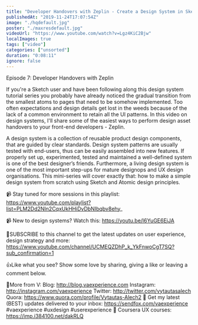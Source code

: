 ```yaml
---
title: "Developer Handovers with Zeplin - Create a Design System in Sketch, Ep7"
publishedAt: "2019-11-24T17:07:54Z"
image: "./hqdefault.jpg"
poster: "./maxresdefault.jpg"
videoUrl: "https://www.youtube.com/watch?v=Lgz4KiC2Bjw"
localImages: true
tags: ["video"]
categories: ["unsorted"]
duration: "0:08:11"
ignore: false
---
```

Episode 7: Developer Handovers with Zeplin

If you're a Sketch user and have been following along this design system tutorial series you probably have already noticed the gradual transition from the smallest atoms to pages that need to be somehow implemented. Too often expectations and design details get lost in the weeds because of the lack of a common environment to retain all the UI patterns. In this video on design systems, I'll share some of the easiest ways to perform design asset handovers to your front-end developers - Zeplin. 

A design system is a collection of reusable product design components, that are guided by clear standards. Design system patterns are usually tested with end-users, thus can be easily assembled into new features. If properly set up, experimented, tested and maintained a well-defined system is one of the best designer’s friends. Furthermore, a living design system is one of the most important step-ups for mature designops and UX design organisations. This mini-series will cover exactly that: how to make a simple design system from scratch using Sketch and Atomic design principles.

📹 Stay tuned for more sessions in this playlist: https://www.youtube.com/playlist?list=PLM2Dd2NIn2CqxUkHHiDvDbNIbqbv8ehy_

📹 New to design systems? Watch this: https://youtu.be/l6YuGE6EjJA

🙌SUBSCRIBE to this channel to get the latest updates on user experience, design strategy and more:  https://www.youtube.com/channel/UCMEQZDhP_k_YkFnwoCgT7SQ?sub_confirmation=1

👍Like what you see? Show some love by sharing, giving a like or leaving a comment below.

👨More from V:
Blog: http://blog.vaexperience.com
Instagram: http://instagram.com/vaexperience
Twitter: http://twitter.com/vytautasalech
Quora: https://www.quora.com/profile/Vytautas-Alech2 📩 Get my latest (BEST) updates delivered to your inbox: https://sendfox.com/vaexperience
#vaexperience #uxdesign #userexperience 🎒 Coursera UX courses: https://imp.i384100.net/dakRLQ
